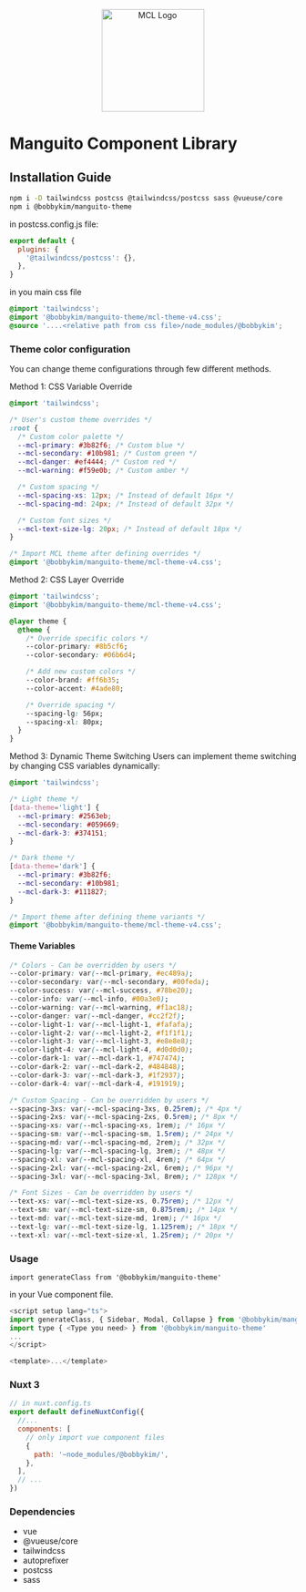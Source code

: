 
<Meta title="Introduction/Installation" />

<p align="center">
  <img width="180" src="/mcl-logo-square.png" alt="MCL Logo" />
</p>

# Manguito Component Library

## Installation Guide

```sh
npm i -D tailwindcss postcss @tailwindcss/postcss sass @vueuse/core
npm i @bobbykim/manguito-theme
```

in postcss.config.js file:

```js
export default {
  plugins: {
    '@tailwindcss/postcss': {},
  },
}
```

in you main css file

```css
@import 'tailwindcss';
@import '@bobbykim/manguito-theme/mcl-theme-v4.css';
@source '....<relative path from css file>/node_modules/@bobbykim';
```

### Theme color configuration

You can change theme configurations through few different methods.

Method 1: CSS Variable Override

```css
@import 'tailwindcss';

/* User's custom theme overrides */
:root {
  /* Custom color palette */
  --mcl-primary: #3b82f6; /* Custom blue */
  --mcl-secondary: #10b981; /* Custom green */
  --mcl-danger: #ef4444; /* Custom red */
  --mcl-warning: #f59e0b; /* Custom amber */

  /* Custom spacing */
  --mcl-spacing-xs: 12px; /* Instead of default 16px */
  --mcl-spacing-md: 24px; /* Instead of default 32px */

  /* Custom font sizes */
  --mcl-text-size-lg: 20px; /* Instead of default 18px */
}

/* Import MCL theme after defining overrides */
@import '@bobbykim/manguito-theme/mcl-theme-v4.css';
```

Method 2: CSS Layer Override

```css
@import 'tailwindcss';
@import '@bobbykim/manguito-theme/mcl-theme-v4.css';

@layer theme {
  @theme {
    /* Override specific colors */
    --color-primary: #8b5cf6;
    --color-secondary: #06b6d4;

    /* Add new custom colors */
    --color-brand: #ff6b35;
    --color-accent: #4ade80;

    /* Override spacing */
    --spacing-lg: 56px;
    --spacing-xl: 80px;
  }
}
```

Method 3: Dynamic Theme Switching
Users can implement theme switching by changing CSS variables dynamically:

```css
@import 'tailwindcss';

/* Light theme */
[data-theme='light'] {
  --mcl-primary: #2563eb;
  --mcl-secondary: #059669;
  --mcl-dark-3: #374151;
}

/* Dark theme */
[data-theme='dark'] {
  --mcl-primary: #3b82f6;
  --mcl-secondary: #10b981;
  --mcl-dark-3: #111827;
}

/* Import theme after defining theme variants */
@import '@bobbykim/manguito-theme/mcl-theme-v4.css';
```

#### Theme Variables

```css
/* Colors - Can be overridden by users */
--color-primary: var(--mcl-primary, #ec489a);
--color-secondary: var(--mcl-secondary, #00feda);
--color-success: var(--mcl-success, #78be20);
--color-info: var(--mcl-info, #00a3e0);
--color-warning: var(--mcl-warning, #f1ac18);
--color-danger: var(--mcl-danger, #cc2f2f);
--color-light-1: var(--mcl-light-1, #fafafa);
--color-light-2: var(--mcl-light-2, #f1f1f1);
--color-light-3: var(--mcl-light-3, #e8e8e8);
--color-light-4: var(--mcl-light-4, #d0d0d0);
--color-dark-1: var(--mcl-dark-1, #747474);
--color-dark-2: var(--mcl-dark-2, #484848);
--color-dark-3: var(--mcl-dark-3, #1f2937);
--color-dark-4: var(--mcl-dark-4, #191919);

/* Custom Spacing - Can be overridden by users */
--spacing-3xs: var(--mcl-spacing-3xs, 0.25rem); /* 4px */
--spacing-2xs: var(--mcl-spacing-2xs, 0.5rem); /* 8px */
--spacing-xs: var(--mcl-spacing-xs, 1rem); /* 16px */
--spacing-sm: var(--mcl-spacing-sm, 1.5rem); /* 24px */
--spacing-md: var(--mcl-spacing-md, 2rem); /* 32px */
--spacing-lg: var(--mcl-spacing-lg, 3rem); /* 48px */
--spacing-xl: var(--mcl-spacing-xl, 4rem); /* 64px */
--spacing-2xl: var(--mcl-spacing-2xl, 6rem); /* 96px */
--spacing-3xl: var(--mcl-spacing-3xl, 8rem); /* 128px */

/* Font Sizes - Can be overridden by users */
--text-xs: var(--mcl-text-size-xs, 0.75rem); /* 12px */
--text-sm: var(--mcl-text-size-sm, 0.875rem); /* 14px */
--text-md: var(--mcl-text-size-md, 1rem); /* 16px */
--text-lg: var(--mcl-text-size-lg, 1.125rem); /* 18px */
--text-xl: var(--mcl-text-size-xl, 1.25rem); /* 20px */
```

### Usage

`import generateClass from '@bobbykim/manguito-theme'`

in your Vue component file.

```js
<script setup lang="ts">
import generateClass, { Sidebar, Modal, Collapse } from '@bobbykim/manguito-theme'
import type { <Type you need> } from '@bobbykim/manguito-theme'
...
</script>

<template>...</template>
```

### Nuxt 3

```js
// in nuxt.config.ts
export default defineNuxtConfig({
  //...
  components: [
    // only import vue component files
    {
      path: '~node_modules/@bobbykim/',
    },
  ],
  // ...
})
```

### Dependencies

- vue
- @vueuse/core
- tailwindcss
- autoprefixer
- postcss
- sass
